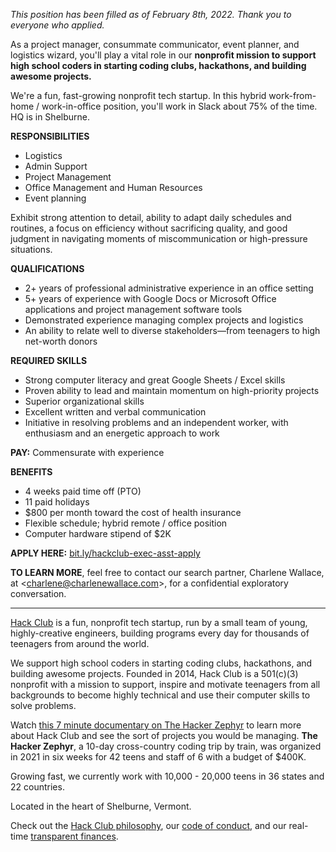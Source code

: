 _This position has been filled as of February 8th, 2022. Thank you to everyone who applied._

As a project manager, consummate communicator, event planner, and logistics wizard, you'll play a vital role in our **nonprofit mission to support high school coders in starting coding clubs, hackathons, and building awesome projects.**

We're a fun, fast-growing nonprofit tech startup. In this hybrid work-from-home / work-in-office position, you'll work in Slack about 75% of the time. HQ is in Shelburne.

**RESPONSIBILITIES**

- Logistics
- Admin Support
- Project Management
- Office Management and Human Resources
- Event planning

Exhibit strong attention to detail, ability to adapt daily schedules and routines, a focus on efficiency without sacrificing quality, and good judgment in navigating moments of miscommunication or high-pressure situations.

**QUALIFICATIONS**

- 2+ years of professional administrative experience in an office setting
- 5+ years of experience with Google Docs or Microsoft Office applications and project management software tools
- Demonstrated experience managing complex projects and logistics
- An ability to relate well to diverse stakeholders—from teenagers to high net-worth donors

**REQUIRED SKILLS**

- Strong computer literacy and great Google Sheets / Excel skills
- Proven ability to lead and maintain momentum on high-priority projects
- Superior organizational skills
- Excellent written and verbal communication
- Initiative in resolving problems and an independent worker, with enthusiasm and an energetic approach to work

**PAY:** Commensurate with experience

**BENEFITS**

- 4 weeks paid time off (PTO)
- 11 paid holidays
- $800 per month toward the cost of health insurance
- Flexible schedule; hybrid remote / office position
- Computer hardware stipend of $2K

**APPLY HERE:** [bit.ly/hackclub-exec-asst-apply](https://bit.ly/hackclub-exec-asst-apply)

**TO LEARN MORE**, feel free to contact our search partner, Charlene Wallace, at \<charlene@charlenewallace.com>, for a confidential exploratory conversation.

---

[Hack Club](https://hackclub.com/) is a fun, nonprofit tech startup, run by a small team of young, highly-creative engineers, building programs every day for thousands of teenagers from around the world.

We support high school coders in starting coding clubs, hackathons, and building awesome projects. Founded in 2014, Hack Club is a 501(c)(3) nonprofit with a mission to support, inspire and motivate teenagers from all backgrounds to become highly technical and use their computer skills to solve problems.

Watch [this 7 minute documentary on The Hacker Zephyr](https://www.youtube.com/watch?v=2BID8_pGuqA) to learn more about Hack Club and see the sort of projects you would be managing. **The Hacker Zephyr**, a 10-day cross-country coding trip by train, was organized in 2021 in six weeks for 42 teens and staff of 6 with a budget of $400K.

Growing fast, we currently work with 10,000 - 20,000 teens in 36 states and 22 countries.

Located in the heart of Shelburne, Vermont.

Check out the [Hack Club philosophy](https://hackclub.com/philosophy/), our [code of conduct](https://hackclub.com/conduct/), and our real-time [transparent finances](https://hcb.hackclub.com/hq).
